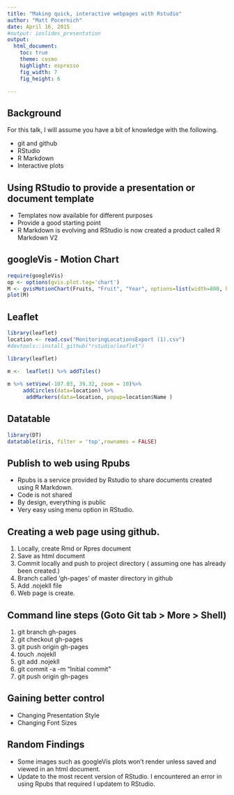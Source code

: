 ```yaml
---
title: "Making quick, interactive webpages with Rstudio"
author: "Matt Pocernich"
date: April 16, 2015
#output: ioslides_presentation
output:
  html_document:
    toc: true
    theme: cosmo
    highlight: espresso
    fig_width: 7
    fig_height: 6

---
```


## Background

For this talk, I will assume you have a bit of knowledge with the following.

- git and github
- RStudio
- R Markdown
- Interactive plots


## Using RStudio to provide a presentation or document template

* Templates now available for different purposes
* Provide a good starting point
* R Markdown is evolving and RStudio is now created a product called R Markdown V2


## googleVis - Motion Chart

```r

require(googleVis)
op <- options(gvis.plot.tag='chart')
M <- gvisMotionChart(Fruits, "Fruit", "Year", options=list(width=800, height=410))
plot(M)

```


## Leaflet

```r

library(leaflet)
location <- read.csv("MonitoringLocationsExport (1).csv")
#devtools::install_github("rstudio/leaflet")

library(leaflet)

m <-  leaflet() %>% addTiles()
 
m %>% setView(-107.03, 39.32, zoom = 10)%>% 
     addCircles(data=location) %>% 
      addMarkers(data=location, popup=location$Name )


```


## Datatable

```r
library(DT)
datatable(iris, filter = 'top',rownames = FALSE)

```

## Publish to web using Rpubs
* Rpubs is a service provided by Rstudio to share documents created using R Markdown.
* Code is not shared
* By design, everything is public
* Very easy using menu option in RStudio.

## Creating a web page using github.

1.  Locally, create Rmd or Rpres document
2.  Save as html document
3.  Commit locally and push to project directory ( assuming one has already been created.)
4.  Branch called 'gh-pages' of master directory in github 
5.  Add .nojekll file
6.  Web page is create.

## Command line steps (Goto Git tab > More > Shell)

1. git branch gh-pages
2. git checkout gh-pages
3. git push origin gh-pages
4. touch .nojekll
5. git add .nojekll
6. git commit -a -m "Initial commit"
7. git push origin gh-pages

## Gaining better control

* Changing Presentation Style
* Changing Font Sizes

## Random Findings

* Some images such as googleVis plots won't render unless saved and viewed in an html document.
* Update to the most recent version of RStudio.  I encountered an error in using Rpubs that required I updatem to RStudio.

